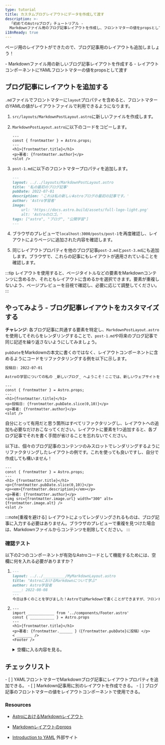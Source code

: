 ```yaml
---
type: tutorial
title: カスタムブログレイアウトにデータを作成して渡す
description: >-
  「初めてのAstroブログ」チュートリアル -
  Markdownファイル用のブログ記事レイアウトを作成し、フロントマターの値をpropsとして渡す
i18nReady: true
---
```




ページ用のレイアウトができたので、ブログ記事用のレイアウトも追加しましょう！

<PreCheck>
  - Markdownファイル用の新しいブログ記事レイアウトを作成する
  - レイアウトコンポーネントにYAMLフロントマターの値をpropsとして渡す
</PreCheck>

## ブログ記事にレイアウトを追加する

`.md`ファイルでフロントマターに`layout`プロパティを含めると、フロントマターのYAMLの値がレイアウトファイルで利用できるようになります。

1. `src/layouts/MarkdownPostLayout.astro`に新しいファイルを作成します。

2. `MarkdownPostLayout.astro`に以下のコードをコピーします。

    ```astro title="src/layouts/MarkdownPostLayout.astro"
    ---
    const { frontmatter } = Astro.props;
    ---
    <h1>{frontmatter.title}</h1>
    <p>著者: {frontmatter.author}</p>
    <slot />
    ```

3. `post-1.md`に以下のフロントマタープロパティを追加します。

    ```markdown title="src/pages/posts/post-1.md" ins={2}
    ---
    layout: ../../layouts/MarkdownPostLayout.astro
    title: '私の最初のブログ記事'
    pubDate: 2022-07-01
    description: 'これは私の新しいAstroブログの最初の記事です。'
    author: 'Astro学習者'
    image:
        url: 'https://docs.astro.build/assets/full-logo-light.png' 
        alt: 'Astroのロゴ。'
    tags: ["astro", "ブログ", "公開学習"]
    ---
    ```

4. ブラウザのプレビューで`localhost:3000/posts/post-1`を再度確認し、レイアウトによりページに追加された内容を確認します。

5. 同じレイアウトプロパティを他のブログ記事`post-2.md`と`post-3.md`にも追加します。ブラウザで、これらの記事にもレイアウトが適用されていることを確認します。

:::tip
レイアウトを使用すると、ページタイトルなどの要素をMarkdownコンテンツに含めるか、それともレイアウトに含めるかを選択できます。要素が重複しないよう、ページプレビューを目視で確認し、必要に応じて調整してください。
:::

<Box icon="puzzle-piece">

## やってみよう - ブログ記事レイアウトをカスタマイズする

**チャレンジ**: 各ブログ記事に共通する要素を特定し、`MarkdownPostLayout.astro`を使用してそれらをレンダリングすることで、`post-1.md`や将来のブログ記事で同じ記述を繰り返さないようにしてみましょう。

`pubDate`をMarkdownの本文に書くのではなく、レイアウトコンポーネントに含めるようにコードをリファクタリングする例を以下に示します。

```markdown title="src/pages/posts/post-1.md" del={1}
投稿日: 2022-07-01

Astroの学習についての私の _新しいブログ_ へようこそ！ここでは、新しいウェブサイトを作りながら、私の学習過程を共有します。
```

```astro title="src/layouts/MarkdownPostLayout.astro" ins={5}
---
const { frontmatter } = Astro.props;
---
<h1>{frontmatter.title}</h1>
<p>投稿日: {frontmatter.pubDate.slice(0,10)}</p>
<p>著者: {frontmatter.author}</p>
<slot />
```

自分にとって有用だと思う箇所はすべてリファクタリングし、レイアウトへの追加も必要なだけおこなってください。レイアウトに要素を1つ追加すると、各ブログ記事でそれを書く手間が省けることを忘れないでください。

以下は、個々のブログ記事のコンテンツのみスロットでレンダリングするようにリファクタリングしたレイアウトの例です。これを使っても良いですし、自分で作成しても構いません！

```astro title="src/layouts/MarkdownPostLayout.astro"
---
const { frontmatter } = Astro.props;
---
<h1> {frontmatter.title}</h1>
<p>{frontmatter.pubDate.slice(0,10)}</p>
<p><em>{frontmatter.description}</em></p>
<p>著者: {frontmatter.author}</p>
<img src={frontmatter.image.url} width="300" alt={frontmatter.image.alt} />
<slot />
```
</Box>

:::note[重複を避ける]
レイアウトによってレンダリングされるものは、ブログ記事に入力する必要はありません。ブラウザのプレビューで重複を見つけた場合は、Markdownファイルからコンテンツを削除してください。
:::



<Box icon="question-mark">

### 確認テスト

以下の2つのコンポーネントが有効なAstroコードとして機能するためには、空欄に何を入れる必要がありますか？

1.  ```markdown title="src/pages/posts/learning-astro.md"
    ---
    layout: ../../__________/MyMarkdownLayout.astro
    title: "AstroにおけるMarkdownについて学ぶ"
    author: Astro学習者
    ____: 2022-08-08
    ---
    今日は多くのことを学びました！AstroではMarkdownで書くことができますが、フロントマターから変数を渡すこともできるのです。Astroのレイアウトコンポーネントでもこれらの値にアクセスできます。
    ```

2.  ```astro title="src/layouts/MarkdownLayout.astro"
    ---
    import ____________ from '../components/Footer.astro'
    const { ___________ } = Astro.props
    ---
    <h1>{frontmatter.title}</h1>
    <p>著者: {frontmatter.______ }（{frontmatter.pubDate}に投稿）</p>
    < _______ />
    <Footer />
    ```
    <details>
        <summary>空欄に入る内容を見る。</summary>

        1.  ```markdown title="src/pages/posts/learning-astro.md" "layouts" "pubDate:"
            ---
            layout: ../../layouts/MyMarkdownLayout.astro
            title: "AstroにおけるMarkdownについて学ぶ"
            author: Astro学習者
            pubDate: 2022-08-08
            ---
            今日は多くのことを学びました！AstroではMarkdownで書くことができますが、フロントマターから変数を渡すこともできるのです。Astroのレイアウトコンポーネントでもこれらの値にアクセスできます。
            ```

        2.  ```astro title="src/layouts/MarkdownLayout.astro" " Footer " " frontmatter " ".author" "slot"
            ---
            import Footer from '../components/Footer.astro'
            const { frontmatter } = Astro.props
            ---
            <h1>{frontmatter.title}</h1>
            <p>著者: {frontmatter.author }（{frontmatter.pubDate}に投稿）</p>
            <slot />
            <Footer />
            ```
    </details>
</Box>

<Box icon="check-list">

## チェックリスト

<Checklist>
- [ ] YAMLフロントマターでMarkdownブログ記事にレイアウトプロパティを追加できる。
- [ ] Markdown記事用に別のレイアウトを作成できる。
- [ ] ブログ記事のフロントマターの値をレイアウトコンポーネントで使用できる。
</Checklist>

</Box>

### Resources

- [AstroにおけるMarkdownレイアウト](/ja/guides/markdown-content/#フロントマター-layout)

- [Markdownレイアウトのprops](/ja/core-concepts/layouts/#markdownレイアウトのprops)

- [Introduction to YAML](https://dev.to/paulasantamaria/introduction-to-yaml-125f) <Badge>外部サイト</Badge>
